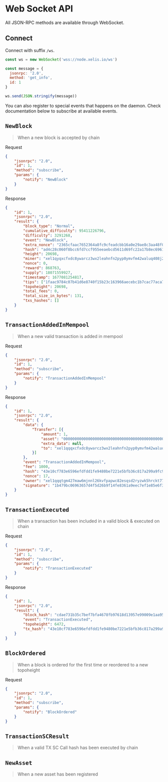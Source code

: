 # Web Socket API

All JSON-RPC methods are available through WebSocket.

## Connect

Connect with suffix `/ws`.

```js
const ws = new WebSocket('wss://node.xelis.io/ws')

const message = {
  jsonrpc: '2.0',
  method: 'get_info',
  id: 1
}

ws.send(JSON.stringify(message))
```

You can also register to special events that happens on the daemon.
Check documentation below to subscribe at available events.

## `NewBlock`

> When a new block is accepted by chain

Request

```json
{
    "jsonrpc": "2.0",
    "id": 1,
    "method": "subscribe",
    "params": {
        "notify": "NewBlock"
    }
}
```

Response

```json
{
    "id": 1,
    "jsonrpc": "2.0",
    "result": {
        "block_type": "Normal",
        "cumulative_difficulty": 95411226796,
        "difficulty": 3291268,
        "event": "NewBlock",
        "extra_nonce": "2365cfaac7652364a8fc9cfeadcbb16a0e29ae8c3aa48f099449ac92d161f91e",
        "hash": "ad4c28c060f8bcc6fd7ccf955eeaebcd5611d69fc22a17b8ec6961a995b2c6be",
        "height": 20698,
        "miner": "xel1qyqxcfxdc8ywarcz3wx2leahnfn2pyp0ymvfm42waluq408j2x5680g05xfx5",
        "nonce": 0,
        "reward": 868763,
        "supply": 18071559927,
        "timestamp": 1677081254817,
        "tips": ["1faac9784c07b41d6e8740f15b23c163966aecebc1b7cac77aca74946a25625d"],
        "topoheight": 20698,
        "total_fees": 0,
        "total_size_in_bytes": 131,
        "txs_hashes": []
    }
}
```

## `TransactionAddedInMempool`

> When a new valid transaction is added in mempool

Request

```json
{
    "jsonrpc": "2.0",
    "id": 1,
    "method": "subscribe",
    "params": {
        "notify": "TransactionAddedInMempool"
    }
}
```

Response

```json
{
    "id": 1,
    "jsonrpc": "2.0",
    "result": {
        "data": {
            "Transfer": [{
                "amount": 1,
                "asset": "0000000000000000000000000000000000000000000000000000000000000000",
                "extra_data": null,
                "to": "xel1qqqxcfxdc8ywarcz3wx2leahnfn2pyp0ymvfm42waluq408j2x5680gtl9ky3"
            }]
        },
        "event": "TransactionAddedInMempool",
        "fee": 1000,
        "hash": "43e10cf783e6596efdfdd1fe9480be7221e5bfb36c817a299a9fc95b98624e80",
        "nonce": 17,
        "owner": "xel1qqqtgm427maw6mjnnl26kvfpapwc82esqsd2ryzwk5hrckt77kjld7qx6dnxc",
        "signature": "1b479bc06963657d4f5d26b9f14fe8361a9eec7ef1e85e6f3c89fd5fec705fb0b2a04a98f7883f060245794f6f66c9de08c1a86dab5deb2dc544f6cda4b47a0a"
    }
}
```

## `TransactionExecuted`

> When a transaction has been included in a valid block & executed on chain

Request

```json
{
    "jsonrpc": "2.0",
    "id": 1,
    "method": "subscribe",
    "params": {
        "notify": "TransactionExecuted"
    }
}
```

Response

```json
{
    "id": 1,
    "jsonrpc": "2.0",
    "result": {
        "block_hash": "cdae731b35c7bef7bfa4678fb97618d13957e99009e1aa952b5b5598f717c49e",
        "event": "TransactionExecuted",
        "topoheight": 6472,
        "tx_hash": "43e10cf783e6596efdfdd1fe9480be7221e5bfb36c817a299a9fc95b98624e80"
    }
}
```

## `BlockOrdered`

> When a block is ordered for the first time or reordered to a new topoheight

Request

```json
{
    "jsonrpc": "2.0",
    "id": 1,
    "method": "subscribe",
    "params": {
        "notify": "BlockOrdered"
    }
}
```

## `TransactionSCResult`

> When a valid TX SC Call hash has been executed by chain

## `NewAsset`

> When a new asset has been registered
